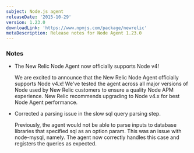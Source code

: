 ```yaml
---
subject: Node.js agent
releaseDate: '2015-10-29'
version: 1.23.0
downloadLink: 'https://www.npmjs.com/package/newrelic'
metaDescription: Release notes for Node Agent 1.23.0
---
```


### Notes

* The New Relic Node Agent now officially supports Node v4!

  We are excited to announce that the New Relic Node Agent officially supports Node v4.x! We've tested the agent across all major versions of Node used by New Relic customers to ensure a quality Node APM experience. New Relic recommends upgrading to Node v4.x for best Node Agent performance.
* Corrected a parsing issue in the slow sql query parsing step.

  Previously, the agent would not be able to parse inputs to database libraries that specified sql as an option param. This was an issue with node-mysql, namely. The agent now correctly handles this case and registers the queries as expected.
